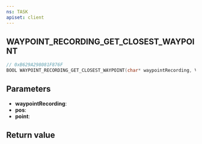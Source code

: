 ```yaml
---
ns: TASK
apiset: client
---
```

## WAYPOINT_RECORDING_GET_CLOSEST_WAYPOINT

```c
// 0xB629A298081F876F
BOOL WAYPOINT_RECORDING_GET_CLOSEST_WAYPOINT(char* waypointRecording, Vector3 pos, int* point);
```


## Parameters
* **waypointRecording**:
* **pos**:
* **point**:

## Return value